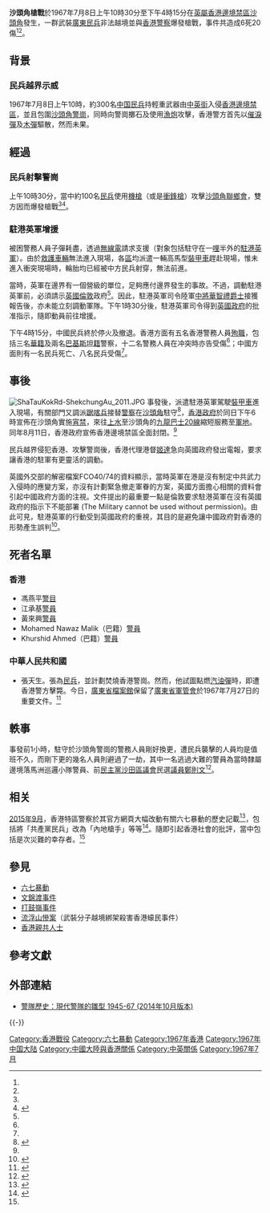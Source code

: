 {{Infobox Military Conflict
|title=沙頭角槍戰
|partof=[[六七暴動|六七暴動]]
|image=Sha Tau Kok incident.png
|image_size=300px
|caption=當天下午，警察在封鎖哨站崗；直昇機到場低空偵察。
|date=1967年7月8日<br />10:30－16:15（[[UTC+8|UTC+8]]）
|place= {{Flag|British Hong Kong}}[[沙頭角|沙頭角]]
|result=中国民兵撤退
|combatant1={{BHKG}}
*[[香港警察|香港警察]]<ref>{{cite news|title=官方宣稱 英軍並無開槍|newspaper=[[工商日報|工商日報]]|page=第4頁|date=1967-07-09}}</ref>
|combatant2={{PRC}}
*[[中国民兵|中国民兵]]
|strength1=80多名警務人員<ref name=突襲>{{cite news|title=中共民兵兩度越界入沙頭角 用機槍突襲掃射 警員五死十二傷|newspaper=[[工商日報|工商日報]]|page=第1頁|date=1967-07-09}}</ref>
|strength2=約100名[[民兵|民兵]]<ref name=突襲/>
|casualties1=5人死亡<br />12人受傷<ref name=突襲/><ref name="nextmedia20150708" />
|casualties2=1人死亡<br />8人受傷<ref name=民兵死傷>{{cite news|title=港英在沙頭角槍殺我回程羣眾並射擊我邊境 我緊急强烈抗議港英武裝挑釁 外交部照會要求道歉懲兇賠償 港英不顧警告 打死一人打傷八人 我邊防哨兵開槍還擊|newspaper=[[大公報|大公報]]|page=第1頁|date=1967-07-10}}</ref>
}}

'''沙頭角槍戰'''於1967年7月8日上午10時30分至下午4時15分在[[英屬香港|英屬香港]][[香港邊境禁區|邊境禁區]][[沙頭角|沙頭角]]發生，一群武裝[[中国民兵|廣東民兵]]非法越境並與[[香港警察|香港警察]]爆發槍戰，事件共造成6死20傷<ref name=突襲/><ref name=民兵死傷/>。

==背景==
=== 民兵越界示威 ===
1967年7月8日上午10時，約300名[[中国民兵|中国民兵]]持輕重武器由[[中英街|中英街]]入侵[[香港邊境禁區|香港邊境禁區]]，並且包圍[[沙頭角警崗|沙頭角警崗]]，同時向警崗擲石及使用[[漁炮|漁炮]]攻擊，香港警方首先以[[催淚彈|催淚彈]]及[[木彈|木彈]]驅散，然而未果。

==經過==
=== 民兵射擊警崗 ===
上午10時30分，當中約100名[[民兵|民兵]]使用[[機槍|機槍]]（或是[[衝鋒槍|衝鋒槍]]）攻擊[[沙頭角聯鄉會|沙頭角聯鄉會]]，雙方因而爆發槍戰<ref name=突襲/><ref name="nextmedia20150708">{{cite news| url=http://hk.apple.nextmedia.com/news/art/20150708/19212711| title=1967年5警沙頭角警署遭左派暴徒捕殺| publisher=蘋果日報| date=2015-07-08| accessdate=2015-12-26| archive-date=2015-12-27| archive-url=https://web.archive.org/web/20151227152225/http://hk.apple.nextmedia.com/news/art/20150708/19212711| dead-url=no}}</ref>。

===駐港英軍增援===
被困警務人員子彈耗盡，透過[[無線電|無線電]]請求支援（對象包括駐守在一[[哩|哩]]半外的[[駐港英軍|駐港英軍]]）。由於[[救護車輛|救護車輛]]無法進入現場，各[[警察總區|區]]均派遣一輛高馬型[[裝甲車|裝甲車]]趕赴現場，惟未進入衝突現場時，輪胎均已經被中方民兵射穿，無法前進。

當時，英軍在邊界有一個營級的單位，足夠應付邊界發生的事故。不過，調動駐港英軍前，必須請示[[英國|英國]][[倫敦|倫敦]]政府<ref name="英軍動員程序"/>。因此，駐港英軍司令陸軍[[中將|中將]][[華智禮|華智禮爵士]]接獲報告後，亦未能立刻調動軍隊。下午1時30分後，駐港英軍司令得到[[第一次威爾遜內閣|英國政府]]的批准指示，隨即動員前往增援。

下午4時15分，中國民兵終於停火及撤退。香港方面有五名香港警務人員[[殉職|殉職]]，包括三名[[華人|華籍]]及兩名[[巴基斯坦人|巴基斯坦籍]]警察，十二名警務人員在冲突時亦告受傷<ref name=突襲/>；中國方面則有一名民兵死亡、八名民兵受傷<ref name=民兵死傷/>。

==事後==
[[File:ShaTauKokRd-ShekchungAu_2011.JPG|thumb]]
事發後，派遣駐港英軍駕駛[[裝甲車|裝甲車]]進入現場，有關部門又調派[[踞喀兵|踞喀兵]]接替[[警察|警察]]在[[沙頭角|沙頭角]]駐守<ref name="hkheadline">{{cite news| url=http://news.hkheadline.com/figure/index.asp?id=330| title=1967年沙頭角槍戰| publisher=頭條日報}}</ref>，[[港英政府|香港政府]]於同日下午6時宣佈在沙頭角實施[[宵禁|宵禁]]，來往[[上水|上水]]至沙頭角的[[九龍巴士78K線|九龍巴士20線]]縮短服務至[[軍地|軍地]]。同年8月11日，香港政府宣佈香港邊境禁區全面封閉。<ref name="hkheadline" />

民兵越界侵犯香港、攻擊警崗後，香港代理港督[[姬達|姬達]]急向英國政府發出電報，要求讓香港的駐軍有更靈活的調動。

英國外交部的解密檔案FCO40/74的資料顯示，當時英軍在港是沒有制定中共武力入侵時的應變方案，亦沒有計劃緊急撤走軍眷的方案，英國方面擔心相關的資料會引起中國政府方面的注視。文件提出的最重要一點是倫敦要求駐港英軍在沒有英國政府的指示下不能部署 (The Military cannot be used without permission)。由此可見，駐港英軍的行動受到英國政府的重視，其目的是避免讓中國政府對香港的形勢產生誤判<ref name="英軍動員程序">{{Cite book|title=Report: Hong Kong|last=M|first=Parker|publisher=theatlantic|year=1967|isbn=|location=|pages=}}</ref>。

==死者名單==
===香港===
*馮燕平[[警目|警目]]
*江承基[[警員_(香港)|警員]]
*黃來興[[警員_(香港)|警員]]
*Mohamed Nawaz Malik（巴籍）[[警員_(香港)|警員]]
*Khurshid Ahmed（巴籍）[[警員_(香港)|警員]]

===中華人民共和國===
*張天生。張為[[民兵|民兵]]，並計劃焚燒香港警崗。然而，他試圖點燃[[汽油彈|汽油彈]]時，即遭香港警方擊斃。今日，[[廣東省檔案館|廣東省檔案館]]保留了[[廣東省軍管會|廣東省軍管會]]於1967年7月27日的重要文件。<ref>{{cite news |author=香港01 |title=【六七暴動】中國密檔揭沙頭角槍戰從未曝光細節　民兵放火被擊斃 |pages= |date=2017-05-17 |accessdate=2018-12-23 |url=https://www.hk01.com/%E7%A4%BE%E6%9C%83%E6%96%B0%E8%81%9E/90428/%E5%85%AD%E4%B8%83%E6%9A%B4%E5%8B%95-%E4%B8%AD%E5%9C%8B%E5%AF%86%E6%AA%94%E6%8F%AD%E6%B2%99%E9%A0%AD%E8%A7%92%E6%A7%8D%E6%88%B0%E5%BE%9E%E6%9C%AA%E6%9B%9D%E5%85%89%E7%B4%B0%E7%AF%80-%E6%B0%91%E5%85%B5%E6%94%BE%E7%81%AB%E8%A2%AB%E6%93%8A%E6%96%83 |archive-date=2018-12-24 |archive-url=https://web.archive.org/web/20181224170450/https://www.hk01.com/%E7%A4%BE%E6%9C%83%E6%96%B0%E8%81%9E/90428/%E5%85%AD%E4%B8%83%E6%9A%B4%E5%8B%95-%E4%B8%AD%E5%9C%8B%E5%AF%86%E6%AA%94%E6%8F%AD%E6%B2%99%E9%A0%AD%E8%A7%92%E6%A7%8D%E6%88%B0%E5%BE%9E%E6%9C%AA%E6%9B%9D%E5%85%89%E7%B4%B0%E7%AF%80-%E6%B0%91%E5%85%B5%E6%94%BE%E7%81%AB%E8%A2%AB%E6%93%8A%E6%96%83 |dead-url=no }}</ref>
<!-- 
==後續==
為紀念在沙頭角槍戰被民兵殺害的警察，皇家香港警察編成了「沙頭角頌」。-->

==軼事==
事發前1小時，駐守於沙頭角警崗的警務人員剛好換更，遭民兵襲擊的人員均是值班不久，而剛下更的幾名人員則避過了一劫，其中一名逃過大難的警員為當時隸屬邊境落馬洲巡邏小隊警員、前[[民主黨_(香港)|民主黨]][[沙田區議會|沙田區議會]]民選[[議員|議員]][[鄭則文|鄭則文]]<ref name="特區警改史實事件">{{cite news| url=http://hk.apple.nextmedia.com/news/art/20150916/19297379| title=六七暴動險命喪共黨民兵槍下 退休警轟處方「勿為邀功改歷史」| publisher=蘋果日報| date=2015-09-16| accessdate=2015-12-08| archive-date=2015-12-10| archive-url=https://web.archive.org/web/20151210190936/http://hk.apple.nextmedia.com/news/art/20150916/19297379| dead-url=no}}</ref>。

==相关==
[[2015年9月|2015年9月]]，香港特區警察於其官方網頁大幅改動有關六七暴動的歷史記載<ref>{{cite news|url=https://www.police.gov.hk/ppp_tc/01_about_us/ph_03.html|title=警隊歷史第三章：創造傳奇 1967-1994|archiveurl=https://web.archive.org/web/20181026113243/https://www.police.gov.hk/ppp_tc/01_about_us/ph_03.html|archivedate=2018-10-26|work=[[香港警務處|香港警務處]]|deadurl=no}}</ref>，包括將「共產黨民兵」改為「內地槍手」等等<ref name="疑美化篡史惡行">{{cite news| url=http://news.mingpao.com/ins/警網頁改六七暴動描述%E3%80%80刪鬥委會共產黨民兵字眼%E3%80%80警方：精簡內容訂正語句/web_tc/article/20150914/s00001/1442246278467| title=警網頁改六七暴動描述　刪鬥委會共產黨民兵字眼　警方：精簡內容訂正語句| publisher=明報| date=2015-09-14| accessdate=2020-09-12| archive-date=2015-10-17| archive-url=https://web.archive.org/web/20151017151646/http://news.mingpao.com/ins/%E8%AD%A6%E7%B6%B2%E9%A0%81%E6%94%B9%E5%85%AD%E4%B8%83%E6%9A%B4%E5%8B%95%E6%8F%8F%E8%BF%B0%E3%80%80%E5%88%AA%E9%AC%A5%E5%A7%94%E6%9C%83%E5%85%B1%E7%94%A2%E9%BB%A8%E6%B0%91%E5%85%B5%E5%AD%97%E7%9C%BC%E3%80%80%E8%AD%A6%E6%96%B9%EF%BC%9A%E7%B2%BE%E7%B0%A1%E5%85%A7%E5%AE%B9%E8%A8%82%E6%AD%A3%E8%AA%9E%E5%8F%A5/web_tc/article/20150914/s00001/1442246278467| dead-url=no}}</ref>。隨即引起香港社會的批評，當中包括是次災難的幸存者。<ref name="特區警改史實事件" />

==參見==
*[[六七暴動|六七暴動]]
*[[文錦渡事件|文錦渡事件]]
*[[打鼓嶺事件|打鼓嶺事件]]
*[[流浮山慘案|流浮山慘案]]（武裝分子越境綁架殺害香港蠔民事件）
* [[香港親共人士|香港親共人士]]

==參考文獻==
{{Reflist|30em}}

==外部連結==
*[https://web.archive.org/web/20141006091755/http://www.police.gov.hk/ppp_tc/01_about_us/ph_03.html 警隊歷史：現代警隊的雛型 1945-67 (2014年10月版本)]

{{-}}
{{香港戰役}}

[[Category:香港戰役|Category:香港戰役]]
[[Category:六七暴動|Category:六七暴動]]
[[Category:1967年香港|Category:1967年香港]]
[[Category:1967年中国大陆|Category:1967年中国大陆]]
[[Category:中國大陸與香港關係|Category:中國大陸與香港關係]]
[[Category:中英關係|Category:中英關係]]
[[Category:1967年7月|Category:1967年7月]]